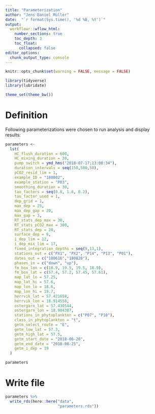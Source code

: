 ```yaml
---
title: "Parameterization"
author: "Jens Daniel Müller"
date:  "`r format(Sys.time(), '%d %B, %Y')`"
output: 
  workflowr::wflow_html:
    number_sections: true
    toc_depth: 3
    toc_float:
      collapsed: false
editor_options:
  chunk_output_type: console
---
```


```r
knitr::opts_chunk$set(warning = FALSE, message = FALSE)
```

```r
library(tidyverse)
library(lubridate)
```

```r
theme_set(theme_bw())
```


# Definition

Following parameterizations were chosen to run analysis and display results:

```r
parameters <-
  lst(
    HC_flush_duration = 600,
    HC_mixing_duration = 20,
    pump_switch = ymd_hms("2018-07-17;13:08:34"),
    duration_intervals = seq(150,500,50),
    pCO2_resid_lim = 1,
    example_ID = "180802",
    example_station = "P03",
    smoothing_duration = 30,
    tau_factors = seq(0.8, 1.6, 0.2),
    tau_factor_used = 1,
    dep_grid = 1,
    max_dep = 25,
    max_dep_gap = 20,
    max_gap = 3,
    RT_stats_dep_max = 30,
    RT_stats_pCO2_max = 300,
    RT_stats_dep = 20,
    surface_dep = 6,
    i_dep_lim = 12,
    i_dep_mix_lim = 17,
    fixed_integration_depths = seq(9,13,1),
    stations_out = c("PX1", "PX2", "P14", "P13", "P01"),
    dates_out = c("180616","180820"),
    phases_in = c("down", "up"),
    fm_box_lon = c(18.9, 19.5, 19.5, 18.9),
    fm_box_lat = c(57.4, 57.2, 57.45, 57.61),
    map_lat_lo = 57.25,
    map_lat_hi = 57.6,
    map_lon_lo = 18.6,
    map_lon_hi = 19.7,
    herrvik_lat = 57.421658,
    herrvik_lon = 18.914558,
    ostergarn_lat = 57.430544,
    ostergarn_lon = 18.984387,
    stations_in_phytoplankton = c("P07", "P10"),
    class_in_phytoplankton = "t",
    getm_select_route = "E",
    getm_low_lat = 57.3,
    getm_high_lat = 57.5,
    getm_start_date = "2018-06-20",
    getm_end_date = "2018-08-25",
    getm_i_dep = 19
  )

parameters

```

# Write file

```r

parameters %>%
  write_rds(here::here("data",
                       "parameters.rds"))


```
